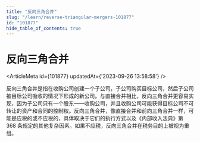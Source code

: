 ```yaml
---
title: "反向三角合并"
slug: "/learn/reverse-triangular-mergers-101877"
id: "101877"
hide_table_of_contents: true
---
```



# 反向三角合并

<ArticleMeta id={101877} updatedAt={'2023-09-26 13:58:58'} />
<div className='border-solid border-b border-t-0 my-4 border-[var(--ifm-color-gray-300)]' />

反向三角合并是指在收购公司创建一个子公司，子公司购买目标公司，然后子公司被目标公司吸收的情况下形成的新公司。与直接合并相比，反向三角合并更容易实现，因为子公司只有一个股东——收购公司，并且收购公司可能获得目标公司不可转让的资产和合同的控制权。反向三角合并，像直接合并和前向三角合并一样，可能是应税的或不应税的，具体取决于它们的执行方式以及《内部收入法典》第 368 条规定的其他复杂因素。如果不应税，反向三角合并在税务目的上被视为重组。
